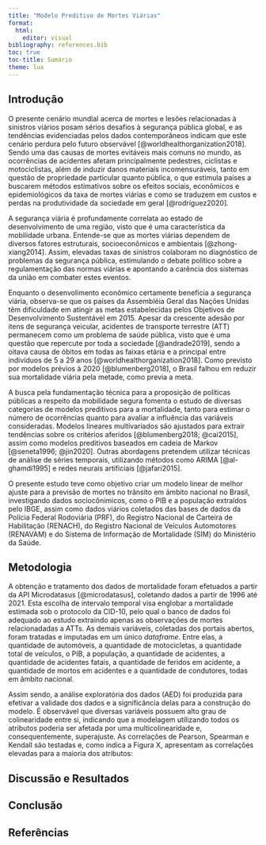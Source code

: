 ```yaml
---
title: "Modelo Preditivo de Mortes Viárias"
format: 
  html:
    editor: visual
bibliography: references.bib
toc: true
toc-title: Sumário
theme: lux
---
```


## Introdução

O presente cenário mundial acerca de mortes e lesões relacionadas à sinistros viários posam sérios desafios à segurança pública global, e as tendências evidenciadas pelos dados contemporâneos indicam que este cenário perdura pelo futuro observável [@worldhealthorganization2018]. Sendo uma das causas de mortes evitáveis mais comuns no mundo, as ocorrências de acidentes afetam principalmente pedestres, ciclistas e motociclistas, além de induzir danos materiais incomensuráveis, tanto em questão de propriedade particular quanto pública, o que estimula países a buscarem métodos estimativos sobre os efeitos sociais, econômicos e epidemiológicos da taxa de mortes viárias e como se traduzem em custos e perdas na produtividade da sociedade em geral [@rodríguez2020].

A segurança viária é profundamente correlata ao estado de desenvolvimento de uma região, visto que é uma característica da mobilidade urbana. Entende-se que as mortes viárias dependem de diversos fatores estruturais, socioeconômicos e ambientais [@zhong-xiang2014]. Assim, elevadas taxas de sinistros colaboram no diagnóstico de problemas da segurança pública, estimulando o debate político sobre a regulamentação das normas viárias e apontando a carência dos sistemas da união em combater estes eventos.

Enquanto o desenvolimento econômico certamente beneficia a segurança viária, observa-se que os países da Assembléia Geral das Nações Unidas têm dificuldade em atingir as metas estabelecidas pelos Objetivos de Desenvolvimento Sustentável em 2015. Apesar da crescente adesão por itens de segurança veicular, acidentes de transporte terrestre (ATT) permanecem como um problema de saúde pública, visto que é uma questão que repercute por toda a sociedade [@andrade2019], sendo a oitava causa de óbitos em todas as faixas etária e a principal entre indivíduos de 5 a 29 anos [@worldhealthorganization2018]. Como previsto por modelos prévios à 2020 [@blumenberg2018], o Brasil falhou em reduzir sua mortalidade viária pela metade, como previa a meta.

A busca pela fundamentação técnica para a proposição de políticas públicas a respeito da mobilidade segura fomenta o estudo de diversas categorias de modelos preditivos para a mortalidade, tanto para estimar o número de ocorrências quanto para avaliar a influência das variáveis consideradas. Modelos lineares multivariados são ajustados para extrair tendências sobre os critérios aferidos [@blumenberg2018; @cai2015], assim como modelos preditivos baseados em cadeia de Markov [@seneta1996; @jin2020]. Outras abordagens pretendem utilizar técnicas de análise de séries temporais, utilizando métodos como ARIMA [@al-ghamdi1995] e redes neurais artificiais [@jafari2015].

O presente estudo teve como objetivo criar um modelo linear de melhor ajuste para a previsão de mortes no trânsito em âmbito nacional no Brasil, investigando dados sociocônimicos, como o PIB e a população extraídos pelo IBGE, assim como dados viários coletados das bases de dados da Polícia Federal Rodoviária (PRF), do Registro Nacional de Carteira de Habilitação (RENACH), do Registro Nacional de Veículos Automotores (RENAVAM) e do Sistema de Informação de Mortalidade (SIM) do Ministério da Saúde.

## Metodologia

A obtenção e tratamento dos dados de mortalidade foram efetuados a partir da API Microdatasus [@microdatasus], coletando dados a partir de 1996 até 2021. Esta escolha de intervalo temporal visa englobar a mortalidade estimada sob o protocolo da CID-10, pelo qual o banco de dados foi adequado ao estudo extraindo apenas as observações de mortes relacionadadas a ATTs. As demais variáveis, coletadas dos portais abertos, foram tratadas e imputadas em um único *dataframe*. Entre elas, a quantidade de automóveis, a quantidade de motocicletas, a quantidade total de veículos, o PIB, a população, a quantidade de acidentes, a quantidade de acidentes fatais, a quantidade de feridos em acidente, a quantidade de mortos em acidentes e a quantidade de condutores, todas em âmbito nacional.

Assim sendo, a análise exploratória dos dados (AED) foi produzida para efetivar a validade dos dados e a significância delas para a construção do modelo. É observável que diversas variáveis possuem alto grau de colinearidade entre si, indicando que a modelagem utilizando todos os atributos poderia ser afetada por uma multicolinearidade e, consequentemente, superajuste. As correlações de Pearson, Spearman e Kendall são testadas e, como indica a Figura X, apresentam as correlações elevadas para a maioria dos atributos:

## Discussão e Resultados

## Conclusão

## Referências
